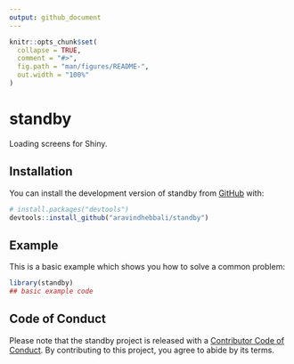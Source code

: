 ```yaml
---
output: github_document
---
```


<!-- README.md is generated from README.Rmd. Please edit that file -->

```r
knitr::opts_chunk$set(
  collapse = TRUE,
  comment = "#>",
  fig.path = "man/figures/README-",
  out.width = "100%"
)
```

# standby

<!-- badges: start -->
<!-- badges: end -->

Loading screens for Shiny.

## Installation

You can install the development version of standby from [GitHub](https://github.com/) with:

``` r
# install.packages("devtools")
devtools::install_github("aravindhebbali/standby")
```

## Example

This is a basic example which shows you how to solve a common problem:

```r
library(standby)
## basic example code
```

## Code of Conduct

Please note that the standby project is released with a [Contributor Code of Conduct](https://contributor-covenant.org/version/2/1/CODE_OF_CONDUCT.html). By contributing to this project, you agree to abide by its terms.
